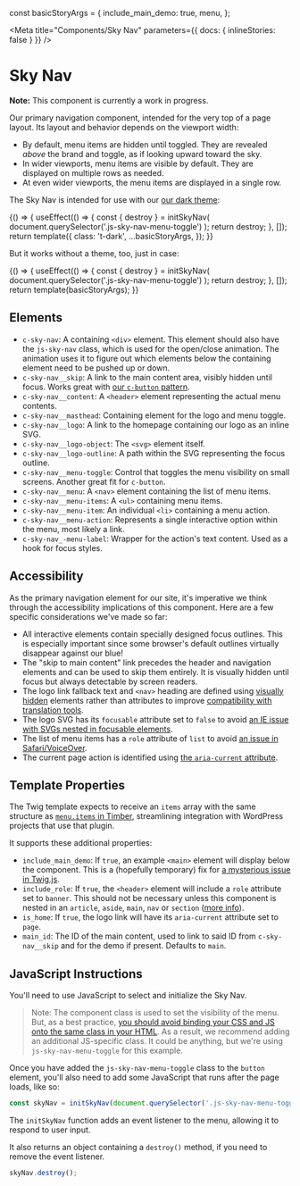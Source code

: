 const basicStoryArgs = {
  include_main_demo: true,
  menu,
};

<!--
Inline stories disabled so media queries will behave as expected within
embedded examples.
-->

<Meta
  title="Components/Sky Nav"
  parameters={{ docs: { inlineStories: false } }}
/>

# Sky Nav

**Note:** This component is currently a work in progress.

Our primary navigation component, intended for the very top of a page layout. Its layout and behavior depends on the viewport width:

- By default, menu items are hidden until toggled. They are revealed _above_ the brand and toggle, as if looking upward toward the sky.
- In wider viewports, menu items are visible by default. They are displayed on multiple rows as needed.
- At even wider viewports, the menu items are displayed in a single row.

The Sky Nav is intended for use with our [our dark theme](/docs/design-themes--dark):

<Canvas>
  <Story
    name="Dark"
    height="200px"
    parameters={{
      layout: 'fullscreen',
      themes: { disable: true },
      docs: {
        source: {
          code: makeTwigInclude('@cloudfour/components/sky-nav/sky-nav.twig', {
            class: 't-dark',
            ...basicStoryArgs,
          }),
        },
      },
    }}
  >
    {() => {
      useEffect(() => {
        const { destroy } = initSkyNav(
          document.querySelector('.js-sky-nav-menu-toggle')
        );
        return destroy;
      }, []);
      return template({
        class: 't-dark',
        ...basicStoryArgs,
      });
    }}
  </Story>
</Canvas>

But it works without a theme, too, just in case:

<Canvas>
  <Story
    name="Light"
    height="200px"
    parameters={{
      layout: 'fullscreen',
      themes: { disable: true },
      docs: {
        source: {
          code: makeTwigInclude(
            '@cloudfour/components/sky-nav/sky-nav.twig',
            basicStoryArgs
          ),
        },
      },
    }}
  >
    {() => {
      useEffect(() => {
        const { destroy } = initSkyNav(
          document.querySelector('.js-sky-nav-menu-toggle')
        );
        return destroy;
      }, []);
      return template(basicStoryArgs);
    }}
  </Story>
</Canvas>

## Elements

- `c-sky-nav`: A containing `<div>` element. This element should also have the `js-sky-nav` class, which is used for the open/close animation. The animation uses it to figure out which elements below the containing element need to be pushed up or down.
- `c-sky-nav__skip`: A link to the main content area, visibly hidden until focus. Works great with [our `c-button` pattern](/docs/components-button--elements).
- `c-sky-nav__content`: A `<header>` element representing the actual menu contents.
- `c-sky-nav__masthead`: Containing element for the logo and menu toggle.
- `c-sky-nav__logo`: A link to the homepage containing our logo as an inline SVG.
- `c-sky-nav__logo-object`: The `<svg>` element itself.
- `c-sky-nav__logo-outline`: A path within the SVG representing the focus outline.
- `c-sky-nav__menu-toggle`: Control that toggles the menu visibility on small screens. Another great fit for `c-button`.
- `c-sky-nav__menu`: A `<nav>` element containing the list of menu items.
- `c-sky-nav__menu-items`: A `<ul>` containing menu items.
- `c-sky-nav__menu-item`: An individual `<li>` containing a menu action.
- `c-sky-nav__menu-action`: Represents a single interactive option within the menu, most likely a link.
- `c-sky-nav_-menu-label`: Wrapper for the action's text content. Used as a hook for focus styles.

## Accessibility

As the primary navigation element for our site, it's imperative we think through the accessibility implications of this component. Here are a few specific considerations we've made so far:

- All interactive elements contain specially designed focus outlines. This is especially important since some browser's default outlines virtually disappear against our blue!
- The "skip to main content" link precedes the header and navigation elements and can be used to skip them entirely. It is visually hidden until focus but always detectable by screen readers.
- The logo link fallback text and `<nav>` heading are defined using [visually hidden](/docs/utilities-display--hidden-visually) elements rather than attributes to improve [compatibility with translation tools](https://heydonworks.com/article/aria-label-is-a-xenophobe/).
- The logo SVG has its `focusable` attribute set to `false` to avoid [an IE issue with SVGs nested in focusable elements](http://simplyaccessible.com/article/7-solutions-svgs/#acc-heading-4).
- The list of menu items has a `role` attribute of `list` to avoid [an issue in Safari/VoiceOver](https://www.scottohara.me/blog/2019/01/12/lists-and-safari.html).
- The current page action is identified using [the `aria-current` attribute](https://tink.uk/using-the-aria-current-attribute/).

## Template Properties

The Twig template expects to receive an `items` array with the same structure as [`menu.items` in Timber](https://timber.github.io/docs/guides/menus/), streamlining integration with WordPress projects that use that plugin.

It supports these additional properties:

- `include_main_demo`: If `true`, an example `<main>` element will display below the component. This is a (hopefully temporary) fix for [a mysterious issue in Twig.js](https://github.com/twigjs/twig.js/issues/262).
- `include_role`: If `true`, the `<header>` element will include a `role` attribute set to `banner`. This should not be necessary unless this component is nested in an `article`, `aside`, `main`, `nav` or `section` ([more info](https://www.w3.org/TR/wai-aria-practices/examples/landmarks/banner.html)).
- `is_home`: If `true`, the logo link will have its `aria-current` attribute set to `page`.
- `main_id`: The ID of the main content, used to link to said ID from `c-sky-nav__skip` and for the demo if present. Defaults to `main`.

## JavaScript Instructions

You'll need to use JavaScript to select and initialize the Sky Nav.

> Note: The component class is used to set the visibility of the menu. But, as a best practice, [you should avoid binding your CSS and JS onto the same class in your HTML](https://cssguidelin.es/#javascript-hooks). As a result, we recommend adding an additional JS-specific class. It could be anything, but we're using `js-sky-nav-menu-toggle` for this example.

Once you have added the `js-sky-nav-menu-toggle` class to the `button` element, you'll also need to add some JavaScript that runs after the page loads, like so:

```js
const skyNav = initSkyNav(document.querySelector('.js-sky-nav-menu-toggle'));
```

The `initSkyNav` function adds an event listener to the menu, allowing it to respond to user input.

It also returns an object containing a `destroy()` method, if you need to remove the event listener.

```js
skyNav.destroy();
```
